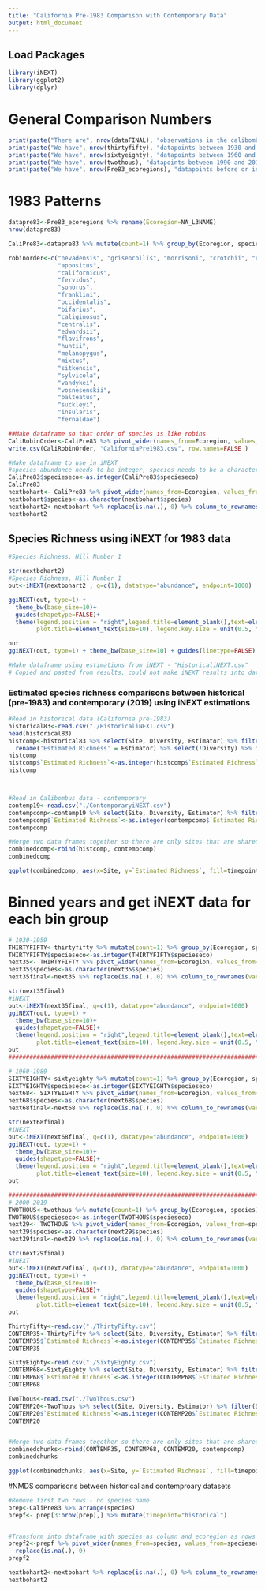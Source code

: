 ```yaml
---
title: "California Pre-1983 Comparison with Contemporary Data"
output: html_document
---
```

## Load Packages
```r
library(iNEXT)
library(ggplot2)
library(dplyr)
```

# General Comparison Numbers
```r
print(paste("There are", nrow(dataFINAL), "observations in the calibombus dataset"))
print(paste("We have", nrow(thirtyfifty), "datapoints between 1930 and 1959"))
print(paste("We have", nrow(sixtyeighty), "datapoints between 1960 and 1989"))
print(paste("We have", nrow(twothous), "datapoints between 1990 and 2019"))
print(paste("We have", nrow(Pre83_ecoregions), "datapoints before or in 1983"))

```

# 1983 Patterns 
```r
datapre83<-Pre83_ecoregions %>% rename(Ecoregion=NA_L3NAME)
nrow(datapre83)

CaliPre83<-datapre83 %>% mutate(count=1) %>% group_by(Ecoregion, species) %>% mutate(specieseco=sum(count)) %>% select(species, Ecoregion, specieseco) %>% unique()

robinorder<-c("nevadensis", "griseocollis", "morrisoni", "crotchii", "rufocintus", 
              "appositus", 
              "californicus",
              "fervidus", 
              "sonorus",
              "franklini", 
              "occidentalis", 
              "bifarius",
              "caliginosus", 
              "centralis",
              "edwardsii", 
              "flavifrons", 
              "huntii", 
              "melanopygus", 
              "mixtus", 
              "sitkensis", 
              "sylvicola",
              "vandykei",
              "vosnesenskii",
              "balteatus",
              "suckleyi",
              "insularis",
              "fernaldae")

##Make dataframe so that order of species is like robins 
CaliRobinOrder<-CaliPre83 %>% pivot_wider(names_from=Ecoregion, values_from=specieseco) %>% mutate(species=factor(species, levels=robinorder)) %>% mutate_all(~replace(., is.na(.), 0)) %>%  na.omit()
write.csv(CaliRobinOrder, "CaliforniaPre1983.csv", row.names=FALSE )

#Make dataframe to use in iNEXT 
#species abundance needs to be integer, species needs to be a character
CaliPre83$specieseco<-as.integer(CaliPre83$specieseco)
CaliPre83
nextbohart<- CaliPre83 %>% pivot_wider(names_from=Ecoregion, values_from=specieseco) 
nextbohart$species<-as.character(nextbohart$species)
nextbohart2<-nextbohart %>% replace(is.na(.), 0) %>% column_to_rownames(var="species") %>% select(!'NA')
nextbohart2 
```
## Species Richness using iNEXT for 1983 data
```r
#Species Richness, Hill Number 1

str(nextbohart2)
#Species Richness, Hill Number 1
out<-iNEXT(nextbohart2 , q=c(1), datatype="abundance", endpoint=1000)

ggiNEXT(out, type=1) + 
  theme_bw(base_size=10)+
  guides(shapetype=FALSE)+ 
  theme(legend.position = "right",legend.title=element_blank(),text=element_text(size=8),
        plot.title=element_text(size=10), legend.key.size = unit(0.5, "cm"), legend.key.width = unit(0.05,"cm")) + ggtitle("Historical Data")+ylim(0,9)+geom_line(size = .3)

out 
ggiNEXT(out, type=1) + theme_bw(base_size=10) + guides(linetype=FALSE)

#Make dataframe using estimations from iNEXT - "HistoricaliNEXT.csv"
# Copied and pasted from results, could not make iNEXT results into dataframe
```

### Estimated species richness comparisons between historical (pre-1983) and contemporary (2019) using iNEXT estimations 
```r
#Read in historical data (California pre-1983)
historical83<-read.csv("./HistoricaliNEXT.csv")
head(historical83)
histcomp<-historical83 %>% select(Site, Diversity, Estimator) %>% filter(Diversity=="Species richness") %>%
  rename('Estimated Richness' = Estimator) %>% select(!Diversity) %>% mutate(timepoint="historical")
histcomp
histcomp$`Estimated Richness`<-as.integer(histcomp$`Estimated Richness`)
histcomp



#Read in Calibombus data - contemporary 
contemp19<-read.csv("./ContemporaryiNEXT.csv")
contempcomp<-contemp19 %>% select(Site, Diversity, Estimator) %>% filter(Diversity=="Species richness") %>% rename('Estimated Richness' = Estimator) %>% select(!Diversity) %>% mutate(timepoint="contemporary")
contempcomp$`Estimated Richness`<-as.integer(contempcomp$`Estimated Richness`)
contempcomp

#Merge two data frames together so there are only sites that are shared between both timepoints
combinedcomp<-rbind(histcomp, contempcomp)
combinedcomp

ggplot(combinedcomp, aes(x=Site, y=`Estimated Richness`, fill=timepoint)) +geom_bar(stat="identity", position=position_dodge())+xlab("Ecoregion")+ylab("Estimated Richness")+theme(axis.text.x=element_text(angle=90))


```
# Binned years and get iNEXT data for each bin group 
```r
# 1930-1959
THIRTYFIFTY<-thirtyfifty %>% mutate(count=1) %>% group_by(Ecoregion, species) %>% mutate(specieseco=sum(count)) %>% select(species, Ecoregion, specieseco) %>% unique()
THIRTYFIFTY$specieseco<-as.integer(THIRTYFIFTY$specieseco)
next35<- THIRTYFIFTY %>% pivot_wider(names_from=Ecoregion, values_from=specieseco) 
next35$species<-as.character(next35$species)
next35final<-next35 %>% replace(is.na(.), 0) %>% column_to_rownames(var="species") %>% select(!'NA')

str(next35final)
#iNEXT 
out<-iNEXT(next35final, q=c(1), datatype="abundance", endpoint=1000)
ggiNEXT(out, type=1) + 
  theme_bw(base_size=10)+
  guides(shapetype=FALSE)+ 
  theme(legend.position = "right",legend.title=element_blank(),text=element_text(size=8),
        plot.title=element_text(size=10), legend.key.size = unit(0.5, "cm"), legend.key.width = unit(0.05,"cm")) + ggtitle("Historical Data")+ylim(0,9)+geom_line(size = .3)
out 
######################################################################################################

# 1960-1989
SIXTYEIGHTY<-sixtyeighty %>% mutate(count=1) %>% group_by(Ecoregion, species) %>% mutate(specieseco=sum(count)) %>% select(species, Ecoregion, specieseco) %>% unique()
SIXTYEIGHTY$specieseco<-as.integer(SIXTYEIGHTY$specieseco)
next68<- SIXTYEIGHTY %>% pivot_wider(names_from=Ecoregion, values_from=specieseco) 
next68$species<-as.character(next68$species)
next68final<-next68 %>% replace(is.na(.), 0) %>% column_to_rownames(var="species") %>% select(!'NA')

str(next68final)
#iNEXT 
out<-iNEXT(next68final, q=c(1), datatype="abundance", endpoint=1000)
ggiNEXT(out, type=1) + 
  theme_bw(base_size=10)+
  guides(shapetype=FALSE)+ 
  theme(legend.position = "right",legend.title=element_blank(),text=element_text(size=8),
        plot.title=element_text(size=10), legend.key.size = unit(0.5, "cm"), legend.key.width = unit(0.05,"cm")) + ggtitle("Historical Data")+ylim(0,9)+geom_line(size = .3)
out 

######################################################################################################
# 2000-2019
TWOTHOUS<-twothous %>% mutate(count=1) %>% group_by(Ecoregion, species) %>% mutate(specieseco=sum(count)) %>% select(species, Ecoregion, specieseco) %>% unique()
TWOTHOUS$specieseco<-as.integer(TWOTHOUS$specieseco)
next29<- TWOTHOUS %>% pivot_wider(names_from=Ecoregion, values_from=specieseco) 
next29$species<-as.character(next29$species)
next29final<-next29 %>% replace(is.na(.), 0) %>% column_to_rownames(var="species") %>% select(!'NA')

str(next29final)
#iNEXT 
out<-iNEXT(next29final, q=c(1), datatype="abundance", endpoint=1000)
ggiNEXT(out, type=1) + 
  theme_bw(base_size=10)+
  guides(shapetype=FALSE)+ 
  theme(legend.position = "right",legend.title=element_blank(),text=element_text(size=8),
        plot.title=element_text(size=10), legend.key.size = unit(0.5, "cm"), legend.key.width = unit(0.05,"cm")) + ggtitle("Historical Data")+ylim(0,9)+geom_line(size = .3)
out 

```

```r
ThirtyFifty<-read.csv("./ThirtyFifty.csv")
CONTEMP35<-ThirtyFifty %>% select(Site, Diversity, Estimator) %>% filter(Diversity=="Species richness") %>% rename('Estimated Richness' = Estimator) %>% select(!Diversity) %>% mutate(timepoint="1930-1959")
CONTEMP35$`Estimated Richness`<-as.integer(CONTEMP35$`Estimated Richness`)
CONTEMP35

SixtyEighty<-read.csv("./SixtyEighty.csv")
CONTEMP68<-SixtyEighty %>% select(Site, Diversity, Estimator) %>% filter(Diversity=="Species richness") %>% rename('Estimated Richness' = Estimator) %>% select(!Diversity) %>% mutate(timepoint="1960-1989")
CONTEMP68$`Estimated Richness`<-as.integer(CONTEMP68$`Estimated Richness`)
CONTEMP68

TwoThous<-read.csv("./TwoThous.csv")
CONTEMP20<-TwoThous %>% select(Site, Diversity, Estimator) %>% filter(Diversity=="Species richness") %>% rename('Estimated Richness' = Estimator) %>% select(!Diversity) %>% mutate(timepoint="1990-2019")
CONTEMP20$`Estimated Richness`<-as.integer(CONTEMP20$`Estimated Richness`)
CONTEMP20


#Merge two data frames together so there are only sites that are shared between both timepoints
combinedchunks<-rbind(CONTEMP35, CONTEMP68, CONTEMP20, contempcomp)
combinedchunks

ggplot(combinedchunks, aes(x=Site, y=`Estimated Richness`, fill=timepoint)) +geom_bar(stat="identity", position=position_dodge())+xlab("Ecoregion")+ylab("Estimated Richness")+theme(axis.text.x=element_text(angle=90))

```















#NMDS comparisons between historical and contemproary datasets 
```r
#Remove first two rows - no species name 
prep<-CaliPre83 %>% arrange(species) 
prepf<- prep[3:nrow(prep),] %>% mutate(timepoint="historical")


#Transform into dataframe with species as column and ecoregion as rows
prepf2<-prepf %>% pivot_wider(names_from=species, values_from=specieseco) %>% filter(Ecoregion != "NA") %>%
  replace(is.na(.), 0) 
prepf2

nextbohart2<-nextbohart %>% replace(is.na(.), 0) %>% column_to_rownames(var="species") %>% select(!'NA')
nextbohart2 


```


